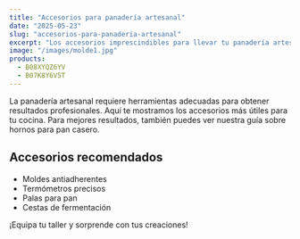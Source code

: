 ```yaml
---
title: "Accesorios para panadería artesanal"
date: "2025-05-23"
slug: "accesorios-para-panaderia-artesanal"
excerpt: "Los accesorios imprescindibles para llevar tu panadería artesanal al siguiente nivel."
image: "/images/molde1.jpg"
products:
  - B08XYQZ6YV
  - B07K8Y6V5T
---
```


La panadería artesanal requiere herramientas adecuadas para obtener resultados profesionales. Aquí te mostramos los accesorios más útiles para tu cocina. Para mejores resultados, también puedes ver nuestra guía sobre <InternalLink href="/mejores-hornos-para-pan-casero">hornos para pan casero</InternalLink>.

## Accesorios recomendados

- Moldes antiadherentes
- Termómetros precisos
- Palas para pan
- Cestas de fermentación

¡Equipa tu taller y sorprende con tus creaciones!
